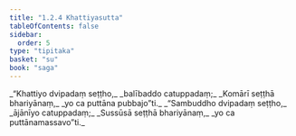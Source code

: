 ```yaml
---
title: "1.2.4 Khattiyasutta"
tableOfContents: false
sidebar:
  order: 5
type: "tipitaka"
basket: "su"
book: "saga"
---
```



<DynamicBreadcrumb />

<Division number="14" book="saga">

<Paragraph number="49" type="verses" book="saga">
_“Khattiyo dvipadaṃ seṭṭho,_  
_balībaddo catuppadaṃ;_  
_Komārī seṭṭhā bhariyānaṃ,_  
_yo ca puttāna pubbajo”ti._  

</Paragraph>

<Paragraph number="50" type="verses" book="saga">
_“Sambuddho dvipadaṃ seṭṭho,_  
_ājānīyo catuppadaṃ;_  
_Sussūsā seṭṭhā bhariyānaṃ,_  
_yo ca puttānamassavo”ti._
</Paragraph>
</Division>
